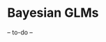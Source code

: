 # Bayesian GLMs {#bayesGLMs}

-- to-do --


<!-- - reasonably valid inference for population parameters, albeit on a transformed scale -->